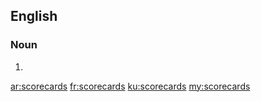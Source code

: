 ==English==

===Noun===
{{head|en|plural}}

# {{plural of|scorecard|lang=en|nocat=1}}

[[ar:scorecards]]
[[fr:scorecards]]
[[ku:scorecards]]
[[my:scorecards]]